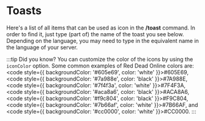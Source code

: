 # Toasts


Here's a list of all items that can be used as icon in the **/toast** command. In order to find it, just type (part of) the name of the toast you see below. Depending on the language, you may need to
type in the equivalent name in the language of your server.

:::tip Did you know?
You can customize the color of the icons by using the `iconColor` option. Some common examples of Red Dead Online colors are: <code style={{ backgroundColor: '#605e69', color: 'white' }}>#605E69</code>, <code style={{ backgroundColor: '#7a988e', color: 'black' }}>#7A988E</code>, <code style={{ backgroundColor: '#7f4f3a', color: 'white' }}>#7F4F3A</code>, <code style={{ backgroundColor: '#aca8a6', color: 'black' }}>#ACA8A6</code>, <code style={{ backgroundColor: '#f9c804', color: 'black' }}>#F9C804</code>, <code style={{ backgroundColor: '#7b66af', color: 'white' }}>#7B66AF</code>, and <code style={{ backgroundColor: '#cc0000', color: 'white' }}>#CC0000</code>.
:::

<Toasts />
